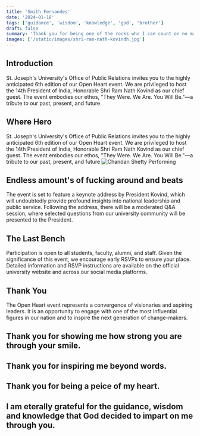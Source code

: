 ```yaml
---
title: 'Smith Fernandes'
date: '2024-01-18'
tags: ['guidance', 'wisdom', 'knowledge', 'god', 'brother']
draft: false
summary: 'Thank you for being one of the rocks who I can count on no matter what'
images: ['/static/images/shri-ram-nath-kovindh.jpg']
---
```


## Introduction

St. Joseph's University's Office of Public Relations invites you to the highly anticipated 6th edition of our Open Heart event. We are privileged to host the 14th President of India, Honorable Shri Ram Nath Kovind as our chief guest. The event embodies our ethos, "They Were. We Are. You Will Be."—a tribute to our past, present, and future

## Where Hero

St. Joseph's University's Office of Public Relations invites you to the highly anticipated 6th edition of our Open Heart event. We are privileged to host the 14th President of India, Honorable Shri Ram Nath Kovind as our chief guest. The event embodies our ethos, "They Were. We Are. You Will Be."—a tribute to our past, present, and future
![Chandan Shetty Performing](/static/images/shri-ram-nath-kovindh.jpg)

## Endless amount's of fucking around and beats

The event is set to feature a keynote address by President Kovind, which will undoubtedly provide profound insights into national leadership and public service. Following the address, there will be a moderated Q&A session, where selected questions from our university community will be presented to the President.

## The Last Bench

Participation is open to all students, faculty, alumni, and staff. Given the significance of this event, we encourage early RSVPs to ensure your place. Detailed information and RSVP instructions are available on the official university website and across our social media platforms.

## Thank You

The Open Heart event represents a convergence of visionaries and aspiring leaders. It is an opportunity to engage with one of the most influential figures in our nation and to inspire the next generation of change-makers.

## Thank you for showing me how strong you are through your smile.

## Thank you for inspiring me beyond words.

## Thank you for being a peice of my heart.

## I am eterally grateful for the guidance, wisdom and knowledge that God decided to impart on me through you.
